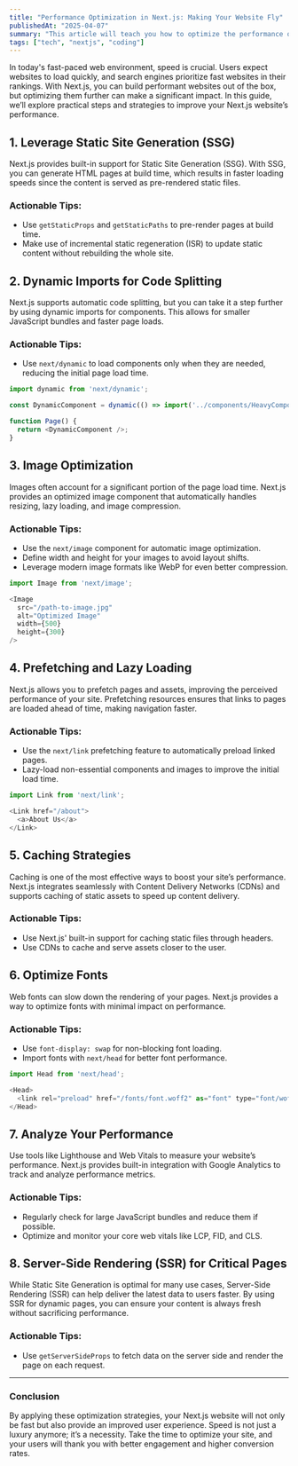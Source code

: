 ```yaml
---
title: "Performance Optimization in Next.js: Making Your Website Fly"
publishedAt: "2025-04-07"
summary: "This article will teach you how to optimize the performance of Nextjs"
tags: ["tech", "nextjs", "coding"]
---
```



In today's fast-paced web environment, speed is crucial. Users expect websites to load quickly, and search engines prioritize fast websites in their rankings. With Next.js, you can build performant websites out of the box, but optimizing them further can make a significant impact. In this guide, we’ll explore practical steps and strategies to improve your Next.js website’s performance.

## 1. **Leverage Static Site Generation (SSG)**

Next.js provides built-in support for Static Site Generation (SSG). With SSG, you can generate HTML pages at build time, which results in faster loading speeds since the content is served as pre-rendered static files.

### Actionable Tips:
- Use `getStaticProps` and `getStaticPaths` to pre-render pages at build time.
- Make use of incremental static regeneration (ISR) to update static content without rebuilding the whole site.

## 2. **Dynamic Imports for Code Splitting**

Next.js supports automatic code splitting, but you can take it a step further by using dynamic imports for components. This allows for smaller JavaScript bundles and faster page loads.

### Actionable Tips:
- Use `next/dynamic` to load components only when they are needed, reducing the initial page load time.

```JavaScript
import dynamic from 'next/dynamic';

const DynamicComponent = dynamic(() => import('../components/HeavyComponent'));

function Page() {
  return <DynamicComponent />;
}
```

## 3. **Image Optimization**

Images often account for a significant portion of the page load time. Next.js provides an optimized image component that automatically handles resizing, lazy loading, and image compression.

### Actionable Tips:
- Use the `next/image` component for automatic image optimization.
- Define width and height for your images to avoid layout shifts.
- Leverage modern image formats like WebP for even better compression.

```JavaScript
import Image from 'next/image';

<Image 
  src="/path-to-image.jpg" 
  alt="Optimized Image" 
  width={500} 
  height={300} 
/>
```

## 4. **Prefetching and Lazy Loading**

Next.js allows you to prefetch pages and assets, improving the perceived performance of your site. Prefetching resources ensures that links to pages are loaded ahead of time, making navigation faster.

### Actionable Tips:
- Use the `next/link` prefetching feature to automatically preload linked pages.
- Lazy-load non-essential components and images to improve the initial load time.

```JavaScript
import Link from 'next/link';

<Link href="/about">
  <a>About Us</a>
</Link>
```

## 5. **Caching Strategies**

Caching is one of the most effective ways to boost your site’s performance. Next.js integrates seamlessly with Content Delivery Networks (CDNs) and supports caching of static assets to speed up content delivery.

### Actionable Tips:
- Use Next.js' built-in support for caching static files through headers.
- Use CDNs to cache and serve assets closer to the user.

## 6. **Optimize Fonts**

Web fonts can slow down the rendering of your pages. Next.js provides a way to optimize fonts with minimal impact on performance.

### Actionable Tips:
- Use `font-display: swap` for non-blocking font loading.
- Import fonts with `next/head` for better font performance.

```JavaScript
import Head from 'next/head';

<Head>
  <link rel="preload" href="/fonts/font.woff2" as="font" type="font/woff2" crossorigin="anonymous" />
</Head>
```

## 7. **Analyze Your Performance**

Use tools like Lighthouse and Web Vitals to measure your website’s performance. Next.js provides built-in integration with Google Analytics to track and analyze performance metrics.

### Actionable Tips:
- Regularly check for large JavaScript bundles and reduce them if possible.
- Optimize and monitor your core web vitals like LCP, FID, and CLS.

## 8. **Server-Side Rendering (SSR) for Critical Pages**

While Static Site Generation is optimal for many use cases, Server-Side Rendering (SSR) can help deliver the latest data to users faster. By using SSR for dynamic pages, you can ensure your content is always fresh without sacrificing performance.

### Actionable Tips:
- Use `getServerSideProps` to fetch data on the server side and render the page on each request.

---

### Conclusion

By applying these optimization strategies, your Next.js website will not only be fast but also provide an improved user experience. Speed is not just a luxury anymore; it’s a necessity. Take the time to optimize your site, and your users will thank you with better engagement and higher conversion rates.
